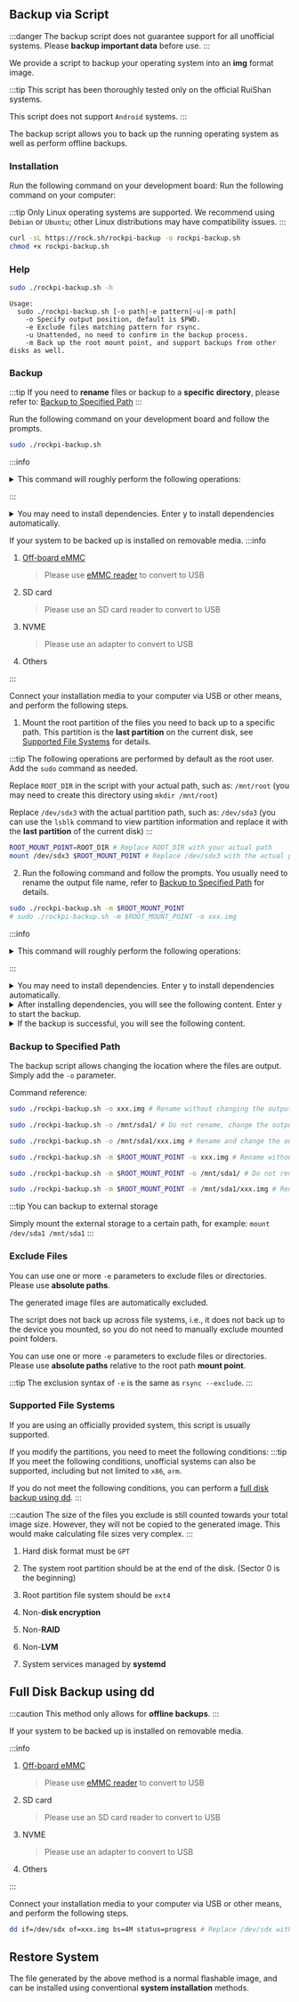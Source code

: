 ## Backup via Script

:::danger
The backup script does not guarantee support for all unofficial systems. Please **backup important data** before use.
:::

We provide a script to backup your operating system into an **img** format image.

:::tip
This script has been thoroughly tested only on the official RuiShan systems.

This script does not support `Android` systems.
:::

The backup script allows you to back up the running operating system as well as perform offline backups.

### Installation

<Tabs groupId="method" queryString>
  <TabItem value="online" label="Online Backup" default>
    Run the following command on your development board:
  </TabItem>
  <TabItem value="offline" label="Offline Backup">
    Run the following command on your computer:

:::tip
Only Linux operating systems are supported. We recommend using `Debian` or `Ubuntu`; other Linux distributions may have compatibility issues.
:::

  </TabItem>
</Tabs>

```bash
curl -sL https://rock.sh/rockpi-backup -o rockpi-backup.sh
chmod +x rockpi-backup.sh
```

### Help

```bash
sudo ./rockpi-backup.sh -h
```

```text
Usage:
  sudo ./rockpi-backup.sh [-o path|-e pattern|-u|-m path]
    -o Specify output position, default is $PWD.
    -e Exclude files matching pattern for rsync.
    -u Unattended, no need to confirm in the backup process.
    -m Back up the root mount point, and support backups from other disks as well.
```

### Backup

:::tip
If you need to **rename** files or backup to a **specific directory**, please refer to: [Backup to Specified Path](#backup-to-specified-path)
:::

<Tabs groupId="method" queryString>
  <TabItem value="online" label="Online Backup" default>
Run the following command on your development board and follow the prompts.

```bash
sudo ./rockpi-backup.sh
```

:::info

<details>
<summary>This command will roughly perform the following operations:</summary>
<div>

1. Check root permission
2. Check and install dependencies
3. Read the running system kernel name and set the file name based on the kernel name.
4. Check partition details
5. Set the root path mount point to `/`
6. Find other partitions on the same disk as the root path
7. Install auto-expand script to the root partition
8. Create a disk file based on the file name
9. Clone non-root partitions
10. Synchronize root partition contents using `rsync` and exclude files currently output
11. Cleanup and finish

</div>
</details>

:::

<details>
<summary>You may need to install dependencies. Enter y to install dependencies automatically.</summary>
<div>

```text
Welcome to rockpi-backup.sh, part of the ROCK Pi toolkit.

  Enter rockpi-backup.sh -h to view help.
  For a description and example usage, see the README.md at:
    https://rock.sh/rockpi-toolbox

--------------------
Command not found: rsync,      package required: rsync

Do you want to apt-get install the packages? [y/N]
```

</div>
</details>

</TabItem>
<TabItem value="offline" label="Offline Backup">

If your system to be backed up is installed on removable media.
:::info

1. [Off-board eMMC](https://radxa.com/products/accessories/emmc-module/)
   > Please use [eMMC reader](https://radxa.com/products/accessories/emmc-usb3-reader) to convert to USB
2. SD card
   > Please use an SD card reader to convert to USB
3. NVME
   > Please use an adapter to convert to USB
4. Others

:::

Connect your installation media to your computer via USB or other means, and perform the following steps.

1. Mount the root partition of the files you need to back up to a specific path. This partition is the **last partition** on the current disk, see [Supported File Systems](#supported-file-systems) for details.

:::tip
The following operations are performed by default as the root user. Add the `sudo` command as needed.

Replace `ROOT_DIR` in the script with your actual path, such as: `/mnt/root` (you may need to create this directory using `mkdir /mnt/root`)

Replace `/dev/sdx3` with the actual partition path, such as: `/dev/sda3` (you can use the `lsblk` command to view partition information and replace it with the **last partition** of the current disk)
:::

```bash
ROOT_MOUNT_POINT=ROOT_DIR # Replace ROOT_DIR with your actual path
mount /dev/sdx3 $ROOT_MOUNT_POINT # Replace /dev/sdx3 with the actual partition path
```

2. Run the following command and follow the prompts. <InlineInfo> You usually need to rename the output file name, refer to [Backup to Specified Path](#backup-to-specified-path) for details. </InlineInfo>

```bash
sudo ./rockpi-backup.sh -m $ROOT_MOUNT_POINT
# sudo ./rockpi-backup.sh -m $ROOT_MOUNT_POINT -o xxx.img
```

:::info

<details>
<summary>This command will roughly perform the following operations:</summary>
<div>

1. Check root permission
2. Check and install dependencies
3. Read the running system kernel name and set the file name based on the kernel name (usually overwritten by renaming the file, see [Backup to Specified Path](#backup-to-specified-path)).
4. Check partition details
5. Set the root path mount point to `$ROOT_MOUNT_POINT`
6. Find other partitions on the same disk as the root path
7. Install auto-expand script to the root partition
8. Create a disk file based on the file name
9. Clone non-root partitions
10. Synchronize root partition contents using `rsync` and exclude files currently output
11. Cleanup and finish

</div>
</details>

:::

<details>
<summary>You may need to install dependencies. Enter y to install dependencies automatically.</summary>
<div>

:::caution
If your operating system does not support the `apt-get` command, you may need to install the corresponding dependencies manually as prompted. Package names may vary between different Linux distributions, so use a search engine as needed.
:::

```text
Welcome to rockpi-backup.sh, part of the ROCK Pi toolkit.

  Enter rockpi-backup.sh -h to view help.
  For a description and example usage, see the README.md at:
    https://rock.sh/rockpi-toolbox

--------------------
Command not found: rsync,      package required: rsync

Do you want to apt-get install the packages? [y/N]
```

</div>
</details>

</TabItem>
</Tabs>

<details>
<summary>After installing dependencies, you will see the following content. Enter y to start the backup.</summary>
<div>

```text
--------------------
Checking disk...
The backup file will be saved at /home/radxa/xxx.img
After this operation, 4560 MB of additional disk space will be

 used.

Do you want to continue? [y/N]
```

</div>
</details>

<details>
<summary>If the backup is successful, you will see the following content.</summary>
<div>

```text
Checking disk...
The backup file will be saved at /home/radxaxxx.img
After this operation, 4560 MB of additional disk space will be used.

Do you want to continue? [y/N] y
Create service...
Generate the base images. This might take some time.
0+0 records in
0+0 records out
0 bytes copied, 0.000508975 s, 0.0 kB/s
Copy other partition
31565312 bytes (32 MB, 30 MiB) copied, 1 s, 31.6 MB/s
65535+0 records in
65535+0 records out
33553920 bytes (34 MB, 32 MiB) copied, 1.064 s, 31.5 MB/s
Rebuild root partition...
Delete inappropriate partition and fix
Create new root partition...
Change part GUID
Change part Label
Change part type
Change attribute_flag
Mount loop device...
Format root partition...
Mounting...
Start rsync...

Number of files: 137,155 (reg: 112,451, dir: 10,850, link: 13,853, special: 1)
Number of created files: 137,154 (reg: 112,451, dir: 10,849, link: 13,853, special: 1)
Number of deleted files: 0
Number of regular files transferred: 112,406
Total file size: 4,588,642,152 bytes
Total transferred file size: 3,869,510,742 bytes
Literal data: 3,869,510,742 bytes
Matched data: 0 bytes
File list size: 4,718,099
File list generation time: 0.003 seconds
File list transfer time: 0.000 seconds
Total bytes sent: 3,879,593,182
Total bytes received: 2,241,928

sent 3,879,593,182 bytes  received 2,241,928 bytes  11,962,511.90 bytes/sec
total size is 4,588,642,152  speedup is 1.18

Backup done, the file is /home/radxa/xxx.img
```

</div>
</details>

### Backup to Specified Path

The backup script allows changing the location where the files are output. Simply add the `-o` parameter.

Command reference:

<Tabs groupId="method" queryString>
<TabItem value="online" label="Online Backup" default>

```bash
sudo ./rockpi-backup.sh -o xxx.img # Rename without changing the output location

sudo ./rockpi-backup.sh -o /mnt/sda1/ # Do not rename, change the output location

sudo ./rockpi-backup.sh -o /mnt/sda1/xxx.img # Rename and change the output location
```

</TabItem>
<TabItem value="offline" label="Offline Backup">

```bash
sudo ./rockpi-backup.sh -m $ROOT_MOUNT_POINT -o xxx.img # Rename without changing the output location

sudo ./rockpi-backup.sh -m $ROOT_MOUNT_POINT -o /mnt/sda1/ # Do not rename, change the output location

sudo ./rockpi-backup.sh -m $ROOT_MOUNT_POINT -o /mnt/sda1/xxx.img # Rename and change the output location
```

</TabItem>
</Tabs>

:::tip
You can backup to external storage

Simply mount the external storage to a certain path, for example: `mount /dev/sda1 /mnt/sda1`
:::

### Exclude Files

<Tabs groupId="method" queryString>
<TabItem value="online" label="Online Backup" default>

You can use one or more `-e` parameters to exclude files or directories. Please use **absolute paths**.

The generated image files are automatically excluded.

The script does not back up across file systems, i.e., it does not back up to the device you mounted, so you do not need to manually exclude mounted point folders.

</TabItem>
<TabItem value="offline" label="Offline Backup">

You can use one or more `-e` parameters to exclude files or directories. Please use **absolute paths** relative to the root path **mount point**.

</TabItem>
</Tabs>

:::tip
The exclusion syntax of `-e` is the same as `rsync --exclude`.
:::

### Supported File Systems

If you are using an officially provided system, this script is usually supported.

If you modify the partitions, you need to meet the following conditions:
:::tip
If you meet the following conditions, unofficial systems can also be supported, including but not limited to `x86`, `arm`.

If you do not meet the following conditions, you can perform a [full disk backup using dd](#full-disk-backup-using-dd).
:::

:::caution
The size of the files you exclude is still counted towards your total image size. However, they will not be copied to the generated image. This would make calculating file sizes very complex.
:::

1. Hard disk format must be `GPT`

2. The system root partition should be at the end of the disk. (Sector 0 is the beginning)

3. Root partition file system should be `ext4`

4. Non-**disk encryption**

5. Non-**RAID**

6. Non-**LVM**

7. System services managed by **systemd**

## Full Disk Backup using dd

:::caution
This method only allows for **offline backups**.
:::

If your system to be backed up is installed on removable media.

:::info

1. [Off-board eMMC](https://radxa.com/products/accessories/emmc-module/)
   > Please use [eMMC reader](https://radxa.com/products/accessories/emmc-usb3-reader) to convert to USB
2. SD card
   > Please use an SD card reader to convert to USB
3. NVME
   > Please use an adapter to convert to USB
4. Others

:::

Connect your installation media to your computer via USB or other means, and perform the following steps.

```bash
dd if=/dev/sdx of=xxx.img bs=4M status=progress # Replace /dev/sdx with the actual device path, and replace xxx.img with the output file name
```

## Restore System

The file generated by the above method is a normal flashable image, and can be installed using conventional **system installation** methods.

[//]: # "Refer to the [Install Operating System](../getting-started/install-os) section."

